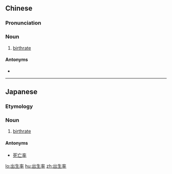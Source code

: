 ==Chinese==
{{zh-forms|type=21}}

===Pronunciation===
{{zh-pron
|m=chūshēnglǜ
|c=ceot1 sang1 leot6-2
|cat=n
}}

===Noun===
{{zh-noun}}

# [[birthrate]]

====Antonyms====
* {{zh-l|死亡率}}

----

==Japanese==
{{ja-kanjitab|しゅつ|しょう|りつ|k1=しゅっ|yomi=on}}

===Etymology===
{{suffix|出生|率|t1=birth|t2=rate|lang=ja|sort=しゅっしょうりつ}}

===Noun===
{{ja-noun|しゅっしょうりつ}}

# [[birthrate]]

====Antonyms====
* [[死亡率]]

[[lo:出生率]]
[[hu:出生率]]
[[zh:出生率]]